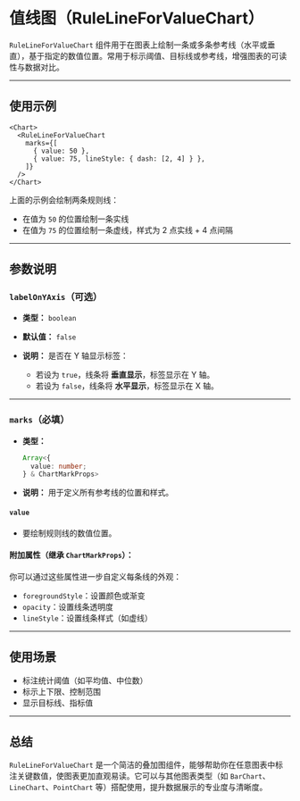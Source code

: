 # 值线图（RuleLineForValueChart） 

`RuleLineForValueChart` 组件用于在图表上绘制一条或多条参考线（水平或垂直），基于指定的数值位置。常用于标示阈值、目标线或参考线，增强图表的可读性与数据对比。

---

## 使用示例

```tsx
<Chart>
  <RuleLineForValueChart
    marks={[
      { value: 50 },
      { value: 75, lineStyle: { dash: [2, 4] } },
    ]}
  />
</Chart>
```

上面的示例会绘制两条规则线：

* 在值为 `50` 的位置绘制一条实线
* 在值为 `75` 的位置绘制一条虚线，样式为 2 点实线 + 4 点间隔

---

## 参数说明

### `labelOnYAxis`（可选）

* **类型：** `boolean`
* **默认值：** `false`
* **说明：**
  是否在 Y 轴显示标签：

  * 若设为 `true`，线条将 **垂直显示**，标签显示在 Y 轴。
  * 若设为 `false`，线条将 **水平显示**，标签显示在 X 轴。

---

### `marks`（必填）

* **类型：**

  ```ts
  Array<{
    value: number;
  } & ChartMarkProps>
  ```
* **说明：**
  用于定义所有参考线的位置和样式。

#### `value`

* 要绘制规则线的数值位置。

#### 附加属性（继承 `ChartMarkProps`）：

你可以通过这些属性进一步自定义每条线的外观：

* `foregroundStyle`：设置颜色或渐变
* `opacity`：设置线条透明度
* `lineStyle`：设置线条样式（如虚线）

---

## 使用场景

* 标注统计阈值（如平均值、中位数）
* 标示上下限、控制范围
* 显示目标线、指标值

---

## 总结

`RuleLineForValueChart` 是一个简洁的叠加图组件，能够帮助你在任意图表中标注关键数值，使图表更加直观易读。它可以与其他图表类型（如 `BarChart`、`LineChart`、`PointChart` 等）搭配使用，提升数据展示的专业度与清晰度。
